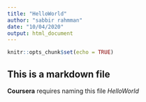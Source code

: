 ---
title: "HelloWorld"
author: "sabbir rahmman"
date: "10/04/2020"
output: html_document
---

```{r setup, include=FALSE}
knitr::opts_chunk$set(echo = TRUE)
```

## This is a markdown file  

**Coursera** requires naming this file *HelloWorld*  

